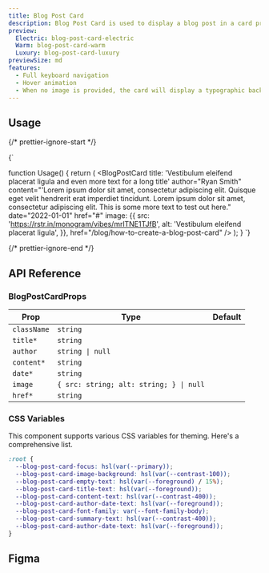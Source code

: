 ```yaml
---
title: Blog Post Card
description: Blog Post Card is used to display a blog post in a card preview.
preview:
  Electric: blog-post-card-electric
  Warm: blog-post-card-warm
  Luxury: blog-post-card-luxury
previewSize: md
features:
  - Full keyboard navigation
  - Hover animation
  - When no image is provided, the card will display a typographic background with the title.
---
```


## Usage

{/* prettier-ignore-start */}

<CodeBlock lang="ts">{`

function Usage() {
    return (
      <BlogPostCard
        title: 'Vestibulum eleifend placerat ligula and even more text for a long title'
        author="Ryan Smith"
        content="'Lorem ipsum dolor sit amet, consectetur adipiscing elit. Quisque eget velit hendrerit erat imperdiet tincidunt. Lorem ipsum dolor sit amet, consectetur adipiscing elit. This is some more text to test out here."
        date="2022-01-01"
        href="#"
        image: {{
          src: 'https://rstr.in/monogram/vibes/mrlTNE1TJfB',
          alt: 'Vestibulum eleifend placerat ligula',
        }},
        href="/blog/how-to-create-a-blog-post-card"
      />
    );
}
`}
</CodeBlock>

{/* prettier-ignore-end */}

## API Reference

### BlogPostCardProps

| Prop        | Type                                    | Default |
| ----------- | --------------------------------------- | ------- |
| `className` | `string`                                |         |
| `title*`    | `string`                                |         |
| `author`    | `string \| null`                        |         |
| `content*`  | `string`                                |         |
| `date*`     | `string`                                |         |
| `image`     | `{ src: string; alt: string; } \| null` |         |
| `href*`     | `string`                                |         |

### CSS Variables

This component supports various CSS variables for theming. Here's a comprehensive list.

```css
:root {
  --blog-post-card-focus: hsl(var(--primary));
  --blog-post-card-image-background: hsl(var(--contrast-100));
  --blog-post-card-empty-text: hsl(var(--foreground) / 15%);
  --blog-post-card-title-text: hsl(var(--foreground));
  --blog-post-card-content-text: hsl(var(--contrast-400));
  --blog-post-card-author-date-text: hsl(var(--foreground));
  --blog-post-card-font-family: var(--font-family-body);
  --blog-post-card-summary-text: hsl(var(--contrast-400));
  --blog-post-card-author-date-text: hsl(var(--foreground));
}
```

## Figma

<Figma url="https://www.figma.com/design/GAKpWYdZ0ZVOSFtNPHliJM/Soul-Vibe?node-id=2777-48222" />
